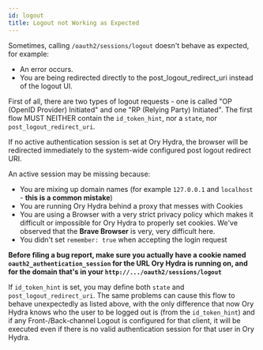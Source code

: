 ```yaml
---
id: logout
title: Logout not Working as Expected
---
```


Sometimes, calling `/oauth2/sessions/logout` doesn't behave as expected, for
example:

- An error occurs.
- You are being redirected directly to the post_logout_redirect_uri instead of
  the logout UI.

First of all, there are two types of logout requests - one is called "OP (OpenID
Provider) Initiated" and one "RP (Relying Party) Initiated". The first flow MUST
NEITHER contain the `id_token_hint`, nor a `state`, nor
`post_logout_redirect_uri`.

If no active authentication session is set at Ory Hydra, the browser will be
redirected immediately to the system-wide configured post logout redirect URI.

An active session may be missing because:

- You are mixing up domain names (for example `127.0.0.1` and `localhost` -
  **this is a common mistake**)
- You are running Ory Hydra behind a proxy that messes with Cookies
- You are using a Browser with a very strict privacy policy which makes it
  difficult or impossible for Ory Hydra to properly set cookies. We've observed
  that the **Brave Browser** is very, very difficult here.
- You didn't set `remember: true` when accepting the login request

**Before filing a bug report, make sure you actually have a cookie named
`oauth2_authentication_session` for the URL Ory Hydra is running on, and for the
domain that's in your `http://.../oauth2/sessions/logout`**

If `id_token_hint` is set, you may define both `state` and
`post_logout_redirect_uri`. The same problems can cause this flow to behave
unexpectedly as listed above, with the only difference that now Ory Hydra knows
who the user to be logged out is (from the `id_token_hint`) and if any
Front-/Back-channel Logout is configured for that client, it will be executed
even if there is no valid authentication session for that user in Ory Hydra.
